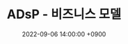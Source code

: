 ---
title: 'ADsP - 비즈니스 모델'
date: 2022-09-06 14:00:00 +0900
tags: ['LICENSE']
draft: false
summary: '데이터 분석 준전문가 자격증 취득을 위한 학습 내용 중 Part 1, 2장 3절 비즈니스 모델 챕터 정리 내용'
---